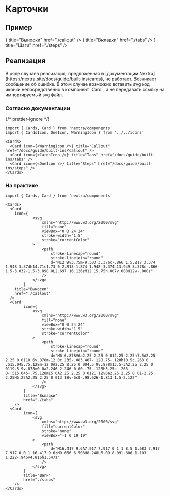 
# Карточки

## Пример

<Cards>
  <Card
    icon={
			<svg
				xmlns="http://www.w3.org/2000/svg"
				fill="none"
				viewBox="0 0 24 24"
				stroke-width="1.5"
				stroke="currentColor"
			>
				<path
					stroke-linecap="round"
					stroke-linejoin="round"
					d="M12 9v3.75m-9.303 3.376c-.866 1.5.217 3.374 1.948 3.374h14.71c1.73 0 2.813-1.874 1.948-3.374L13.949 3.378c-.866-1.5-3.032-1.5-3.898 0L2.697 16.126zM12 15.75h.007v.008H12v-.008z"
				/>
			</svg>
		}
    title="Выноски"
    href="./callout"
  />
  <Card 
		icon={
			<svg
				xmlns="http://www.w3.org/2000/svg"
				fill="none"
				viewBox="0 0 24 24"
				stroke-width="1.5"
				stroke="currentColor"
			>
				<path
					stroke-linecap="round"
					stroke-linejoin="round"
					d="M6 6.878V6a2.25 2.25 0 012.25-2.25h7.5A2.25 2.25 0 0118 6v.878m-12 0c.235-.083.487-.128.75-.128h10.5c.263 0 .515.045.75.128m-12 0A2.25 2.25 0 004.5 9v.878m13.5-3A2.25 2.25 0 0119.5 9v.878m0 0a2.246 2.246 0 00-.75-.128H5.25c-.263 0-.515.045-.75.128m15 0A2.25 2.25 0 0121 12v6a2.25 2.25 0 01-2.25 2.25H5.25A2.25 2.25 0 013 18v-6c0-.98.626-1.813 1.5-2.122"
				/>
			</svg>
		} 
		title="Вкладки" 
		href="./tabs" 
	/>
  <Card 
		icon={
			<svg
				xmlns="http://www.w3.org/2000/svg"
				fill="currentColor"
				stroke="none"
				viewBox="-1 0 19 19"
			>
				<path
					d="M16.417 9.6A7.917 7.917 0 1 1 8.5 1.683 7.917 7.917 0 0 1 16.417 9.6zM9.666 6.508H8.248L6.09 8.09l.806 1.103 1.222-.945v4.816h1.547z"
				/>
			</svg>
		}
		title="Шаги"
		href="./steps"
	/>
</Cards>

## Реализация

 
<Callout type="warning" emoji="⚠️">
  В ряде случаев реализация, предложенная в [документации Nextra](https://nextra.site/docs/guide/built-ins/cards), не работает. Возникает сообщение об ошибке. В этом случае возможно вставить svg код иконки непосредственно в компонент `Card`, а не передавать ссылку на импортируемый svg файл.
</Callout>

### Согласно документации

{/* prettier-ignore */}
```mdx filename="Markdown"
import { Cards, Card } from 'nextra/components'
import { CardsIcon, OneIcon, WarningIcon } from '../../icons'

<Cards>
  <Card icon={<WarningIcon />} title="Callout" href="/docs/guide/built-ins/callout" />
  <Card icon={<CardsIcon />} title="Tabs" href="/docs/guide/built-ins/tabs" />
  <Card icon={<OneIcon />} title="Steps" href="/docs/guide/built-ins/steps" />
</Cards>
```

### На практике

```mdx filename="Markdown"
import { Cards, Card } from 'nextra/components'

<Cards>
  <Card
    icon={
			<svg
				xmlns="http://www.w3.org/2000/svg"
				fill="none"
				viewBox="0 0 24 24"
				stroke-width="1.5"
				stroke="currentColor"
			>
				<path
					stroke-linecap="round"
					stroke-linejoin="round"
					d="M12 9v3.75m-9.303 3.376c-.866 1.5.217 3.374 1.948 3.374h14.71c1.73 0 2.813-1.874 1.948-3.374L13.949 3.378c-.866-1.5-3.032-1.5-3.898 0L2.697 16.126zM12 15.75h.007v.008H12v-.008z"
				/>
			</svg>
		}
    title="Выноски"
    href="./callout"
  />
  <Card 
		icon={
			<svg
				xmlns="http://www.w3.org/2000/svg"
				fill="none"
				viewBox="0 0 24 24"
				stroke-width="1.5"
				stroke="currentColor"
			>
				<path
					stroke-linecap="round"
					stroke-linejoin="round"
					d="M6 6.878V6a2.25 2.25 0 012.25-2.25h7.5A2.25 2.25 0 0118 6v.878m-12 0c.235-.083.487-.128.75-.128h10.5c.263 0 .515.045.75.128m-12 0A2.25 2.25 0 004.5 9v.878m13.5-3A2.25 2.25 0 0119.5 9v.878m0 0a2.246 2.246 0 00-.75-.128H5.25c-.263 0-.515.045-.75.128m15 0A2.25 2.25 0 0121 12v6a2.25 2.25 0 01-2.25 2.25H5.25A2.25 2.25 0 013 18v-6c0-.98.626-1.813 1.5-2.122"
				/>
			</svg>
		} 
		title="Вкладки" 
		href="./tabs" 
	/>
  <Card 
		icon={
			<svg
				xmlns="http://www.w3.org/2000/svg"
				fill="currentColor"
				stroke="none"
				viewBox="-1 0 19 19"
			>
				<path
					d="M16.417 9.6A7.917 7.917 0 1 1 8.5 1.683 7.917 7.917 0 0 1 16.417 9.6zM9.666 6.508H8.248L6.09 8.09l.806 1.103 1.222-.945v4.816h1.547z"
				/>
			</svg>
		}
		title="Шаги"
		href="./steps"
	/>
</Cards>
```